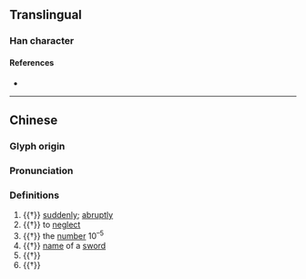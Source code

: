 {{also|㫚}}
{{character info/new}}
==Translingual==

===Han character===
{{Han char|rn=73|rad=曰|as=04|sn=8|four=27602|canj=PHA,XPHA|ids=⿱勿曰}}

====References====
* {{Han ref|kx=0492.020|dkj=14287|hdz=21493.020|uh=66F6|ud=26358|bh=CCD1|bd=52433}}

----

==Chinese==
{{zh-forms}}

===Glyph origin===
{{Han etym}}

===Pronunciation===
{{zh-pron
|m=hū
|c=fat1
|mc=y
|oc=y
|ma=
|cat=adv,v,num,n
}}

===Definitions===
{{zh-hanzi}}

# {{†}} [[suddenly]]; [[abruptly]]
# {{†}} to [[neglect]]
# {{†}} the [[number]] 10<sup>–5</sup>
# {{†}} [[name]] of a [[sword]]
# {{†}} {{zh-alt-form|笏}}
# {{†}} {{zh-alt-form|昒}}